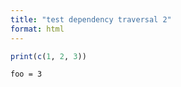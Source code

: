 ```yaml
---
title: "test dependency traversal 2"
format: html
---
```


```r
print(c(1, 2, 3))
```

```ojs
foo = 3
```

